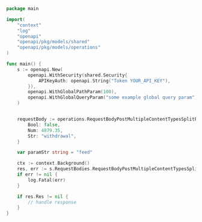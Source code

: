 ```go showLineNumbers copy filename="Request Body Post Multiple Content Types Split Param Json usage example"
package main

import(
	"context"
	"log"
	"openapi"
	"openapi/pkg/models/shared"
	"openapi/pkg/models/operations"
)

func main() {
    s := openapi.New(
        openapi.WithSecurity(shared.Security{
            APIKeyAuth: openapi.String("Token YOUR_API_KEY"),
        }),
        openapi.WithGlobalPathParam(100),
        openapi.WithGlobalQueryParam("some example global query param"),
    )


    requestBody := operations.RequestBodyPostMultipleContentTypesSplitParamApplicationJSON{
        Bool: false,
        Num: 4879.35,
        Str: "withdrawal",
    }

    var paramStr string = "feed"

    ctx := context.Background()
    res, err := s.RequestBodies.RequestBodyPostMultipleContentTypesSplitParamJSON(ctx, requestBody, paramStr)
    if err != nil {
        log.Fatal(err)
    }

    if res.Res != nil {
        // handle response
    }
}
```
